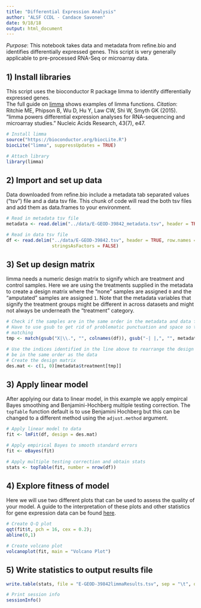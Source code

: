 ```yaml
---
title: "Differential Expression Analysis"
author: "ALSF CCDL - Candace Savonen"
date: 9/18/18
output: html_document
---
```


*Purpose*: This notebook takes data and metadata from refine.bio and identifies 
differentially expressed genes. 
This script is very generally applicable to pre-processed RNA-Seq or
microarray data.

## 1) Install libraries
This script uses the bioconductor R package limma to identify differentially 
expressed genes.  
The full guide on <a href="https://bioconductor.org/packages/release/bioc/vignettes/limma/inst/doc/usersguide.pdf">
limma</a> shows examples of limma functions. 
<i>Citation</i>: Ritchie ME, Phipson B, Wu D, Hu Y, Law CW, Shi W, Smyth GK (2015). 
“limma powers differential expression analyses for RNA-sequencing and microarray
studies.” Nucleic Acids Research, 43(7), e47. 

```r
# Install limma
source("https://bioconductor.org/biocLite.R")
biocLite("limma", suppressUpdates = TRUE)

# Attach library
library(limma)
```

## 2) Import and set up data
Data downloaded from refine.bio include a metadata tab separated values ("tsv")
file and a data tsv file. This chunk of code will read the both tsv files and 
add them as data.frames to your environment. 

```r
# Read in metadata tsv file
metadata <- read.delim("../data/E-GEOD-39842_metadata.tsv", header = TRUE)

# Read in data tsv file
df <- read.delim("../data/E-GEOD-39842.tsv", header = TRUE, row.names = 1,
                 stringsAsFactors = FALSE)
```

## 3) Set up design matrix
limma needs a numeric design matrix to signify which are treatment and control
samples. 
Here we are using the treatments supplied in the metadata to create
a design matrix where the "none" samples are assigned `0` and the "amputated"
samples are assigned `1`.
Note that the metadata variables that signify the treatment groups might be
different in across datasets and might not always be underneath the "treatment"
category.

```r
# Check if the samples are in the same order in the metadata and data files
# Have to use gsub to get rid of problematic punctuation and space so they are 
# matching
tmp <- match(gsub("X|\\.", "", colnames(df)), gsub("-| |,", "", metadata$title))

# Use the indices identified in the line above to rearrange the design matrix to
# be in the same order as the data
# Create the design matrix
des.mat <- c(1, 0)[metadata$treatment[tmp]]
```

## 3) Apply linear model
After applying our data to linear model, in this example we apply empircal Bayes
smoothing and Benjamini-Hochberg multiple testing correction. 
The `topTable` function default is to use Benjamini Hochberg but this can be
changed to a different method using the `adjust.method` argument.

```r
# Apply linear model to data
fit <- lmFit(df, design = des.mat)

# Apply empirical Bayes to smooth standard errors
fit <- eBayes(fit)

# Apply multiple testing correction and obtain stats
stats <- topTable(fit, number = nrow(df))
```

## 4) Explore fitness of model
Here we will use two different plots that can be used to assess the quality of
your model. A guide to the interpretation of these plots and other statistics for 
gene expression data can be found 
<a href="http://www.nathalievialaneix.eu/doc/pdf/tutorial-rnaseq.pdf">
here</a>.

```r
# Create Q-Q plot
qqt(fit$t, pch = 16, cex = 0.2);
abline(0,1)

# Create volcano plot 
volcanoplot(fit, main = "Volcano Plot")
```

## 5) Write statistics to output results file
```r
write.table(stats, file = "E-GEOD-39842limmaResults.tsv", sep = "\t", quote = FALSE)
```

```r
# Print session info 
sessionInfo()
```

